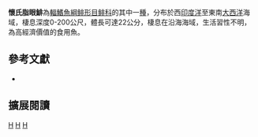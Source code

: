 {{Speciesbox 
| taxon = Etrumeus whiteheadi
| status = LC
| status_system = IUCN3.1
| authority =  [[Wongratana|Wongratana]], 1983
| synonyms = 
}}
'''懷氏脂眼鯡'''為[[輻鰭魚綱|輻鰭魚綱]][[鲱形目|鲱形目]][[鲱科|鲱科]]的其中一[[種|種]]，分布於西[[印度洋|印度洋]]至東南[[大西洋|大西洋]]海域，棲息深度0-200公尺，體長可達22公分，棲息在沿海海域，生活習性不明，為高經濟價值的食用魚。

== 參考文獻 ==
*{{FishBase_species|genus=Etrumeus|species=whiteheadi|year=2015|month=10}}

== 擴展閱讀 ==
{{refbegin}}
{{wikispecies-inline|Etrumeus whiteheadi|懷氏脂眼鯡}}
{{refend}}
{{Taxonbar|from=Q1938440}}

[[Category:IUCN红色名录无危物种|H]]
[[Category:食用魚|H]]
[[Category:脂眼鯡屬|H]]
